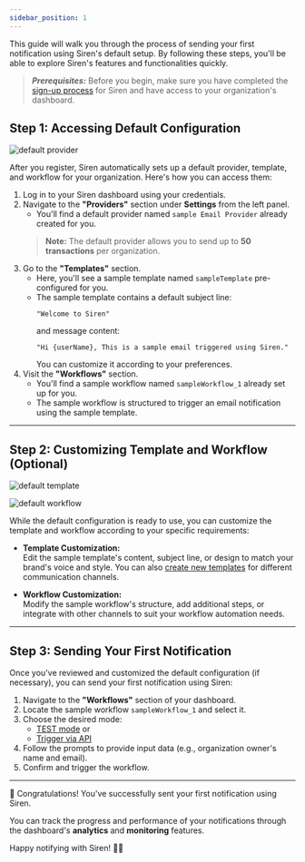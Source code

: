```yaml
---
sidebar_position: 1
---
```


This guide will walk you through the process of sending your first notification using Siren's default setup. By following these steps, you'll be able to explore Siren's features and functionalities quickly.

>**_Prerequisites:_** Before you begin, make sure you have completed the [sign-up process](Quick-start-Guide) for Siren and have access to your organization's dashboard.


## Step 1: Accessing Default Configuration

![default provider](../Images/DefaultOrganization/default_provider.png)

After you register, Siren automatically sets up a default provider, template, and workflow for your organization. Here's how you can access them:

1. Log in to your Siren dashboard using your credentials.
2. Navigate to the **"Providers"** section under **Settings** from the left panel.
   - You'll find a default provider named `sample Email Provider` already created for you.  
   >**Note:** The default provider allows you to send up to **50 transactions** per organization.
3. Go to the **"Templates"** section.  
   - Here, you'll see a sample template named `sampleTemplate` pre-configured for you.  
   - The sample template contains a default subject line:
     ```
     "Welcome to Siren"
     ```
     and message content:
     ```
     "Hi {userName}, This is a sample email triggered using Siren."
     ```  
     You can customize it according to your preferences.
4. Visit the **"Workflows"** section.  
   - You'll find a sample workflow named `sampleWorkflow_1` already set up for you.  
   - <Note>The sample workflow is structured to trigger an email notification using the sample template.</Note>

---

## Step 2: Customizing Template and Workflow (Optional)

![default template](../Images/DefaultOrganization/default_template.png)

![default workflow](../Images/DefaultOrganization/default_workflow.png)


While the default configuration is ready to use, you can customize the template and workflow according to your specific requirements:

- **Template Customization:**  
  Edit the sample template's content, subject line, or design to match your brand's voice and style. You can also [create new templates](../03%-%Templates/Creating%Template) for different communication channels.

- **Workflow Customization:**  
  Modify the sample workflow's structure, add additional steps, or integrate with other channels to suit your workflow automation needs.

---

## Step 3: Sending Your First Notification

Once you've reviewed and customized the default configuration (if necessary), you can send your first notification using Siren:

1. Navigate to the **"Workflows"** section of your dashboard.
2. Locate the sample workflow `sampleWorkflow_1` and select it.
3. Choose the desired mode:
   - [TEST mode](Test%20&%20Trigger) or
   - [Trigger via API](Test%20&%20Trigger)
4. Follow the prompts to provide input data (e.g., organization owner's name and email).
5. Confirm and trigger the workflow.

---

🎉 Congratulations! You've successfully sent your first notification using Siren.

You can track the progress and performance of your notifications through the dashboard's **analytics** and **monitoring** features.

Happy notifying with Siren! 🚀🔔
